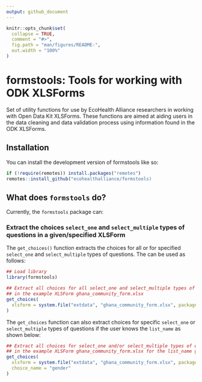 ```yaml
---
output: github_document
---
```


<!-- README.md is generated from README.Rmd. Please edit that file -->

```r
knitr::opts_chunk$set(
  collapse = TRUE,
  comment = "#>",
  fig.path = "man/figures/README-",
  out.width = "100%"
)
```

# formstools: Tools for working with ODK XLSForms

<!-- badges: start -->
<!-- badges: end -->

Set of utility functions for use by EcoHealth Alliance researchers in working with Open Data Kit XLSForms. These functions are aimed at aiding users in the data cleaning and data validation process using information found in the ODK XLSForms.

## Installation

You can install the development version of formstools like so:

``` r
if (!require(remotes)) install.packages("remotes")
remotes::install_github("ecohealthalliance/formstools)
```

## What does `formstools` do?

Currently, the `formstools` package can:

### Extract the choices `select_one` and `select_multiple` types of questions in a given/specified XLSForm

The `get_choices()` function extracts the choices for all or for specified `select_one` and `select_multiple` types of questions. The can be used as follows:

```r
## Load library
library(formstools)

## Extract all choices for all select_one and select_multiple types of questions
## in the example XLSForm ghana_community_form.xlsx
get_choices(
  xlsform = system.file("extdata", "ghana_community_form.xlsx", package = "formstools")
)
```

The `get_choices` function can also extract choices for specific `select_one` or `select_multiple` types of questions if the user knows the `list_name` as shown below:

```r
## Extract all choices for select_one and/or select_multiple types of questions
## in the example XLSForm ghana_community_form.xlsx for the list_name gender
get_choices(
  xlsform = system.file("extdata", "ghana_community_form.xlsx", package = "formstools"),
  choice_name = "gender"
)
```

